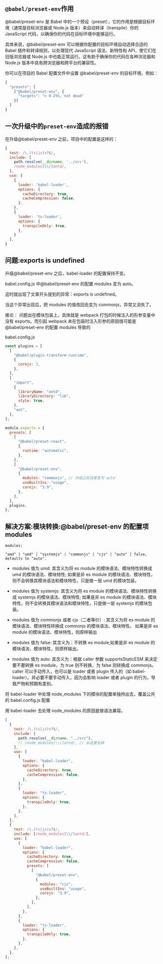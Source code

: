 ## `@babel/preset-env`作用

@babel/preset-env 是 Babel 中的一个预设（preset），它的作用是根据目标环境（通常是目标浏览器或 Node.js 版本）来自动转译（transpile）你的 JavaScript 代码，以确保你的代码在目标环境中能够运行。

具体来说，@babel/preset-env 可以根据你配置的目标环境自动选择合适的 Babel 插件和转译规则，以处理现代 JavaScript 语法、新特性和 API，使它们在旧版浏览器或 Node.js 中也能正常运行。这有助于确保你的代码在各种浏览器和 Node.js 版本中具有跨浏览器和跨平台的兼容性。

你可以在项目的 Babel 配置文件中设置 @babel/preset-env 的目标环境，例如：
```js
{
  "presets": [
    ["@babel/preset-env", {
      "targets": "> 0.25%, not dead"
    }]
  ]
}
```

## 一次升级中的`preset-env`造成的报错

在升级@babel/preset-env 之前，项目中的配置是这样的：

```js
{
  test: /\.(ts|js)x?$/,
  include: [
    path.resolve(__dirname, '../src'),
    /node_modules[\\/]antd/,
  ],
  use: [
    {
      loader: 'babel-loader',
      options: {
        cacheDirectory: true,
        cacheCompression: false,
      },
    },
    {
      loader: 'ts-loader',
      options: {
        transpileOnly: true,
      },
    }
  ],
}
```

## 问题:exports is undefined

升级@babel/preset-env 之后，babel-loader 的配置保持不变。

babel.config.js 中@babel/preset-env 的配置 modules 变为 auto。

这时就出现了文章开头提到的异常：exports is undefined。

当这个异常出现后，把 modules 的值改回去变为 commonjs，异常又消失了。

推论：
问题出在模块包装上，具体就是 webpack 打包的时候注入的形参变量中没有 exports。而引起 webpack 未在包装时注入形参的原因很可能是@babel/preset-env 的配置 modules 导致的

babel.config.js

```js
const plugins = [
  [
    "@babel/plugin-transform-runtime",
    {
      corejs: 3,
    },
  ],
  [
    "import",
    {
      libraryName: "antd",
      libraryDirectory: "lib",
      style: true,
    },
    "ant",
  ],
];

module.exports = {
  presets: [
    [
      "@babel/preset-react",
      {
        runtime: "automatic",
      },
    ],
    [
      "@babel/preset-env",
      {
        modules: "commonjs", // 升级之后这里变为'auto'
        useBuiltIns: "usage",
        corejs: "3.9",
      },
    ],
  ],
  plugins,
};
```

## 解决方案:模块转换:@babel/preset-env 的配置项 modules

```text
modules:

"amd" | "umd" | "systemjs" | "commonjs" | "cjs" | "auto" | false, defaults to "auto".
```

- modules 值为 umd:
  其含义为将 es module 的模块语法、模块特性转换成 umd 的模块语法、模块特性;
  如果是非 es module 的模块语法、模块特性，则不会转换其模块语法和模块特性，只是做一层 umd 的模块包装。

- modules 值为 systemjs:
  其含义为将 es module 的模块语法、模块特性转换成 systemjs 的模块语法、模块特性;
  如果是非 es module 的模块语法、模块特性，则不会转换其模块语法和模块特性，只是做一层 systemjs 的模块包装。

- modules 值为 commonjs 或者 cjs（二者等价）:
  其含义为将 es module 的模块语法、模块特性转换成 commonjs 的模块语法、模块特性。
  如果是非 es module 的模块语法、模块特性，则原样输出

- modules 值为 false:
  其含义为：不转换 es module;如果是非 es module 的模块语法、模块特性，则原样输出。

- modules 值为 auto:
  其含义为：根据 caller 参数 supportsStaticESM 来决定要不要转换 es module，为 true 则不转换，为 false 则转换成 commonjs。caller 可以手动传入，也可以是 loader 或者 plugin 传入的（如 babel-loader）。非必要不要手动传入，因为会影响 loader 或者 plugin 的行为，导致产物和预期有差别。

将 babel-loader 中处理 node_modules 下的模块的配置单独拎出去，覆盖公共的 babel.config.js 配置

用 babel-loader 去处理 node_modules 的原因是做语法兼容。

```js
[
  {
    test: /\.(ts|js)x?$/,
    include: [
      path.resolve(__dirname, "../src"),
      // /node_modules[\\/]antd/, // 从这里去掉
    ],
    use: [
      {
        loader: "babel-loader",
        options: {
          cacheDirectory: true,
          cacheCompression: false,
        },
      },
      {
        loader: "ts-loader",
        options: {
          transpileOnly: true,
        },
      },
    ],
  },
  {
    test: /\.(ts|js)x?$/,
    include: [/node_modules[\\/]antd/],
    use: [
      {
        loader: "babel-loader",
        options: {
          cacheDirectory: true,
          cacheCompression: false,
          presets: [
            [
              "@babel/preset-env",
              {
                modules: "cjs",
                useBuiltIns: "usage",
                corejs: "3.9",
              },
            ],
          ],
        },
      },
      {
        loader: "ts-loader",
        options: {
          transpileOnly: true,
        },
      },
    ],
  },
];
```
